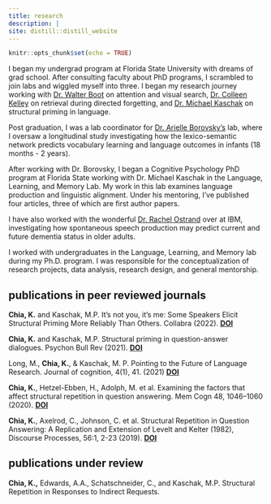 ```yaml
---
title: research
description: |
site: distill::distill_website
---
```


```r
knitr::opts_chunk$set(echo = TRUE)
```


I began my undergrad program at Florida State University with dreams of grad school. After consulting faculty about PhD programs, I scrambled to join labs and wiggled myself into three. I began my research journey working with [Dr. Walter Boot](https://www.walterboot.net/) on attention and visual search, [Dr. Colleen Kelley](https://psy.fsu.edu/php/research/research.php?_tr=1_3#) on retrieval during directed forgetting, and [Dr. Michael Kaschak](https://psy.fsu.edu/php/research/research.php?_tr=1_3#) on structural priming in language.

Post graduation, I was a lab coordinator for [Dr. Arielle Borovsky's](https://www.purdue.edu/hhs/slhs/directory/faculty/borovsky_arielle.html) lab, where I oversaw a longitudinal study investigating how the lexico-semantic network predicts vocabulary learning and language outcomes in infants (18 months - 2 years). 

After working with Dr. Borovsky, I began a Cognitive Psychology PhD program at Florida State working with Dr. Michael Kaschak in the Language, Learning, and Memory Lab. My work in this lab examines language production and linguistic alignment. Under his mentoring, I've published four articles, three of which are first author papers.

I have also worked with the wonderful [Dr. Rachel Ostrand](https://t.co/9UGZ2yoDIn?amp=1) over at IBM, investigating how spontaneous speech production may predict current and future dementia status in older adults. 

I worked with undergraduates in the Language, Learning, and Memory lab during my Ph.D. program. I was responsible for the conceptualization of research projects, data analysis, research design, and general mentorship.


</center>

## publications in peer reviewed journals

<div class="pub">
**Chia, K.** and Kaschak, M.P. It's not you, it's me: Some Speakers Elicit Structural Priming More Reliably Than Others. Collabra (2022). **[DOI](https://doi.org/10.1525/collabra.36312)**
</div>

<div class="pub">
**Chia, K.** and Kaschak, M.P. Structural priming in question-answer dialogues. Psychon Bull Rev (2021). **[DOI](https://doi.org/10.3758/s13423-021-01976-z)**
</div>

<div class="pub">
Long, M., **Chia, K.**, & Kaschak, M. P. Pointing to the Future of Language Research. Journal of cognition, 4(1), 41. (2021) **[DOI](https://doi.org/10.5334/joc.162)**
</div>

<div class="pub">
**Chia, K.**, Hetzel-Ebben, H., Adolph, M. et al. Examining the factors that affect structural repetition in question answering. Mem Cogn 48, 1046–1060 (2020).
**[DOI](https://doi.org/10.3758/s13421-020-01036-2)**
</div>

<div class="pub">
**Chia, K.**, Axelrod, C., Johnson, C. et al. Structural Repetition in Question Answering: A Replication and Extension of Levelt and Kelter (1982), Discourse Processes, 56:1, 2-23 (2019).
**[DOI](https://www.tandfonline.com/doi/full/10.1080/0163853X.2018.1515556)**
</div>

## publications under review

<div class="pub">
**Chia, K.,** Edwards, A.A., Schatschneider, C., and Kaschak, M.P. Structural Repetition in Responses to Indirect Requests.
</div>
